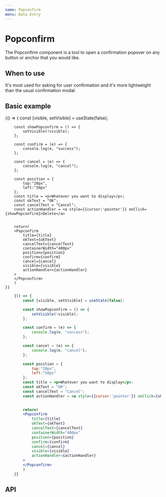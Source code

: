 ```yaml
---
name: Popconfirm
menu: Data Entry
---
```





# Popconfirm

The Popconfirm component is a tool to open a confirmation popover on any button or anchor that you would like.

## When to use 

It's most used for asking for user confirmation and it's more lightweight than the usual confirmation modal.

## Basic example

<Playground>
    {() => { 
        const [visible, setVisible] = useState(false);

        const showPopconfirm = () => {
            setVisible(!visible);
        };

        const confirm = (e) => {
            console.log(e, "success");
        };

        const cancel = (e) => {
            console.log(e, "cancel");
        };

        const position = {
            top:"20px",
            left:"50px"
        };
        const title = <p>Whatever you want to display</p>;
        const okText = "OK";
        const cancelText = "Cancel";
        const actionHandler = <a style={{cursor:'pointer'}} onClick={showPopconfirm}>Delete</a>
        

        return(
        <Popconfirm 
            title={title} 
            okText={okText} 
            cancelText={cancelText}
            containerWidth="400px"
            position={position}
            confirm={confirm}
            cancel={cancel}
            visible={visible}
            actionHandler={actionHandler}
        >
        </Popconfirm>
        )
    }}
</Playground>

```jsx
    {() => { 
        const [visible, setVisible] = useState(false);

        const showPopconfirm = () => {
            setVisible(!visible);
        };

        const confirm = (e) => {
            console.log(e, "success");
        };

        const cancel = (e) => {
            console.log(e, "cancel");
        };

        const position = {
            top:"20px",
            left:"50px"
        };
        const title = <p>Whatever you want to display</p>;
        const okText = "OK";
        const cancelText = "Cancel";
        const actionHandler = <a style={{cursor:'pointer'}} onClick={showPopconfirm}>Delete</a>
        

        return(
        <Popconfirm 
            title={title} 
            okText={okText} 
            cancelText={cancelText}
            containerWidth="400px"
            position={position}
            confirm={confirm}
            cancel={cancel}
            visible={visible}
            actionHandler={actionHandler}
        >
        </Popconfirm>
        )
    }}
```

## API

<Props of={Popconfirm} />
